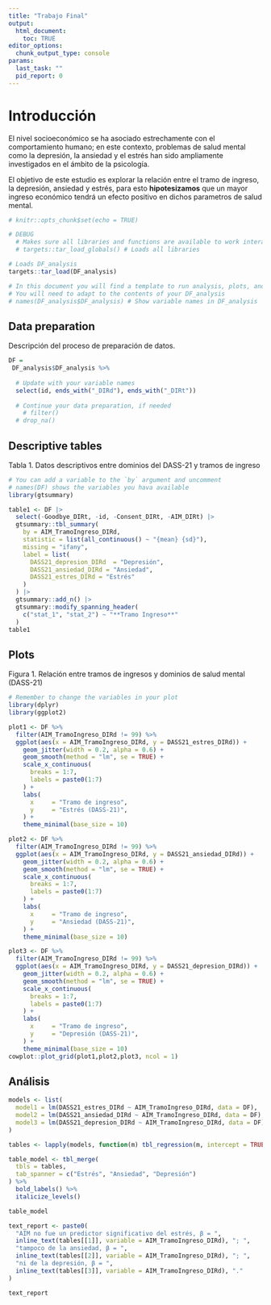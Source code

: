 ```yaml
---
title: "Trabajo Final"
output: 
  html_document: 
    toc: TRUE
editor_options: 
  chunk_output_type: console
params:
  last_task: ""
  pid_report: 0
---
```


# Introducción

El nivel socioeconómico se ha asociado estrechamente con el comportamiento humano; en este contexto, problemas de salud mental como la depresión, la ansiedad y el estrés han sido ampliamente investigados en el ámbito de la psicología.

El objetivo de este estudio es explorar la relación entre el tramo de ingreso, la depresión, ansiedad y estrés, para esto **hipotesizamos** que un mayor ingreso económico tendrá un efecto positivo en dichos parametros de salud mental.

```r

# knitr::opts_chunk$set(echo = TRUE)

# DEBUG
  # Makes sure all libraries and functions are available to work interactivelly
  # targets::tar_load_globals() # Loads all libraries

# Loads DF_analysis
targets::tar_load(DF_analysis)

# In this document you will find a template to run analysis, plots, and tables
# You will need to adapt to the contents of your DF_analysis
# names(DF_analysis$DF_analysis) # Show variable names in DF_analysis

```

## Data preparation

Descripción del proceso de preparación de datos.

```r

DF =
 DF_analysis$DF_analysis %>% 
  
  # Update with your variable names
  select(id, ends_with("_DIRd"), ends_with("_DIRt"))
  
  # Continue your data preparation, if needed
    # filter()
  # drop_na()


```

## Descriptive tables

Tabla 1. Datos descriptivos entre dominios del DASS-21 y tramos de ingreso

```r

# You can add a variable to the `by` argument and uncomment
# names(DF) shows the variables you hava available
library(gtsummary)

table1 <- DF |>
  select(-Goodbye_DIRt, -id, -Consent_DIRt, -AIM_DIRt) |>
  gtsummary::tbl_summary(
    by = AIM_TramoIngreso_DIRd,
    statistic = list(all_continuous() ~ "{mean} {sd}"),
    missing = "ifany",
    label = list(
      DASS21_depresion_DIRd	 = "Depresión",
      DASS21_ansiedad_DIRd = "Ansiedad", 
      DASS21_estres_DIRd = "Estrés"
    )
  ) |>
  gtsummary::add_n() |>
  gtsummary::modify_spanning_header(
    c("stat_1", "stat_2") ~ "**Tramo Ingreso**"
  )
table1

```

## Plots

Figura 1. Relación entre tramos de ingresos y dominios de salud mental (DASS-21)

```r

# Remember to change the variables in your plot
library(dplyr)
library(ggplot2)

plot1 <- DF %>%
  filter(AIM_TramoIngreso_DIRd != 99) %>%
  ggplot(aes(x = AIM_TramoIngreso_DIRd, y = DASS21_estres_DIRd)) +
    geom_jitter(width = 0.2, alpha = 0.6) +
    geom_smooth(method = "lm", se = TRUE) +
    scale_x_continuous(
      breaks = 1:7,
      labels = paste0(1:7)
    ) +
    labs(
      x     = "Tramo de ingreso",
      y     = "Estrés (DASS-21)",
    ) +
    theme_minimal(base_size = 10)

plot2 <- DF %>%
  filter(AIM_TramoIngreso_DIRd != 99) %>%
  ggplot(aes(x = AIM_TramoIngreso_DIRd, y = DASS21_ansiedad_DIRd)) +
    geom_jitter(width = 0.2, alpha = 0.6) +
    geom_smooth(method = "lm", se = TRUE) +
    scale_x_continuous(
      breaks = 1:7,
      labels = paste0(1:7)
    ) +
    labs(
      x     = "Tramo de ingreso",
      y     = "Ansiedad (DASS-21)",
    ) +
    theme_minimal(base_size = 10)

plot3 <- DF %>%
  filter(AIM_TramoIngreso_DIRd != 99) %>%
  ggplot(aes(x = AIM_TramoIngreso_DIRd, y = DASS21_depresion_DIRd)) +
    geom_jitter(width = 0.2, alpha = 0.6) +
    geom_smooth(method = "lm", se = TRUE) +
    scale_x_continuous(
      breaks = 1:7,
      labels = paste0(1:7)
    ) +
    labs(
      x     = "Tramo de ingreso",
      y     = "Depresión (DASS-21)",
    ) +
    theme_minimal(base_size = 10)
cowplot::plot_grid(plot1,plot2,plot3, ncol = 1)
```

## Análisis

```r

models <- list(
  model1 = lm(DASS21_estres_DIRd ~ AIM_TramoIngreso_DIRd, data = DF),
  model2 = lm(DASS21_ansiedad_DIRd ~ AIM_TramoIngreso_DIRd, data = DF),
  model3 = lm(DASS21_depresion_DIRd ~ AIM_TramoIngreso_DIRd, data = DF)
)

tables <- lapply(models, function(m) tbl_regression(m, intercept = TRUE))

table_model <- tbl_merge(
  tbls = tables,
  tab_spanner = c("Estrés", "Ansiedad", "Depresión")
) %>%
  bold_labels() %>%
  italicize_levels()

table_model

text_report <- paste0(
  "AIM no fue un predictor significativo del estrés, β = ", 
  inline_text(tables[[1]], variable = AIM_TramoIngreso_DIRd), "; ",
  "tampoco de la ansiedad, β = ", 
  inline_text(tables[[2]], variable = AIM_TramoIngreso_DIRd), "; ",
  "ni de la depresión, β = ", 
  inline_text(tables[[3]], variable = AIM_TramoIngreso_DIRd), "."
)

text_report

```
